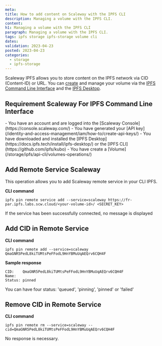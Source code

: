 ```yaml
---
meta:
title: How to add content on Scaleway with the IPFS CLI
description: Managing a volume with the IPFS CLI.
content:
h1: Managing a volume with the IPFS CLI
paragraph: Managing a volume with the IPFS CLI.
tags: ipfs storage ipfs-storage volume cli
dates:
validation: 2023-04-23
posted: 2023-04-23
categories:
  - storage
  - ipfs-storage
---
```


Scaleway IPFS allows you to store content on the IPFS network via CID (Content-ID) or URL. You can [create](/storage/ipfs/api-cli/volumes-operations) and manage your volume via the [IPFS Command Line Interface](https://github.com/ipfs/kubo) and the [IPFS Desktop](https://docs.ipfs.tech/install/ipfs-desktop/).

## Requirement Scaleway For IPFS Command Line Interface

<Macro id="iam-requirements" />

<Message type="requirement">
    - You have an account and are logged into the [Scaleway Console](https://console.scaleway.com/)
    - You have generated your [API key](/identity-and-access-management/iam/how-to/create-api-keys/)
    - You have downloaded and installed the [IPFS Desktop](https://docs.ipfs.tech/install/ipfs-desktop/) or the [IPFS CLI](https://github.com/ipfs/kubo)
    - You have create a [Volume](/storage/ipfs/api-cli/volumes-operations/)
</Message>

## Add Remote Service Scaleway

This operation allows you to add Scaleway remote service in your CLI IPFS.

**CLI command**
```
ipfs pin remote service add --service=scaleway https://fr-par.ipfs.labs.scw.cloud/<your-volume-id>/ <SECRET_KEY>
```

<Message type="note">
    If the service has been successfully connected, no message is displayed
</Message>


## Add CID in Remote Service

**CLI command**
```
ipfs pin remote add --service=scaleway QmaGNR5PedL8kiTUMtsPeFFodL9HnYBMuUqAEQrv6CQH4F
```

**Sample response**
```
CID:    QmaGNR5PedL8kiTUMtsPeFFodL9HnYBMuUqAEQrv6CQH4F
Name:
Status: pinned
```

<Message type="note">
    You can have four status: 'queued', 'pinning', 'pinned' or 'failed'
</Message>

## Remove CID in Remote Service

**CLI command**
```
ipfs pin remote rm --service=scaleway --cid=QmaGNR5PedL8kiTUMtsPeFFodL9HnYBMuUqAEQrv6CQH4F
```

<Message type="note">
    No response is necessary.
</Message>




